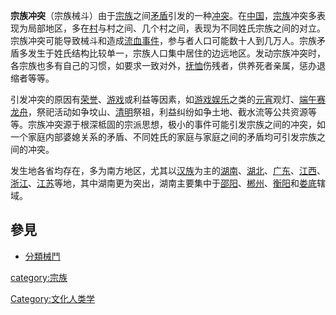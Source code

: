 {{Unreferenced|time=2013-10-28T05:04:44+00:00}}
'''宗族冲突'''（宗族械斗）由于[[宗族|宗族]]之间[[矛盾|矛盾]]引发的一种[[冲突|冲突]]。在[[中国|中国]]，[[宗族|宗族]]冲突多表现为局部地区，多在[[村|村]]与村之间、几个村之间，表现为不同姓氏宗族之间的对立。宗族冲突可能导致械斗和造成[[流血事件|流血事件]]，参与者人口可能数十人到几万人。宗族矛盾多发生于姓氏结构比较单一，宗族人口集中居住的边远地区。发动宗族冲突时，各宗族也多有自己的习惯，如要求一致对外，[[抚恤|抚恤]]伤残者，供养死者亲属，惩办退缩者等等。

引发冲突的原因有[[荣誉|荣誉]]、[[游戏|游戏]]或利益等因素，如[[游戏|游戏]][[娱乐|娱乐]]之类的[[元宵|元宵]]观灯、[[端午节|端午]][[龙舟|赛龙舟]]，祭祀活动如争坟山、[[清明|清明]]祭祖，利益纠纷如争土地、截水流等公共资源等等。宗族冲突源于根深柢固的宗派思想，极小的事件可能引发宗族之间的冲突，如一个家庭内部婆媳关系的矛盾、不同姓氏的家庭与家庭之间的矛盾均可引发宗族之间的冲突。

发生地各省均存在，多为南方地区，尤其以[[汉族|汉族]]为主的[[湖南|湖南]]、[[湖北|湖北]]、[[广东|广东]]、[[江西|江西]]、[[浙江|浙江]]、[[江苏|江苏]]等地，其中湖南更为突出，湖南主要集中于[[邵阳|邵阳]]、[[郴州|郴州]]、[[衡阳|衡阳]]和[[娄底|娄底]]辖域。

==參見==
*[[分類械鬥|分類械鬥]]

[[Category:文化人类学|Category:文化人类学]]
[[category:宗族|category:宗族]]